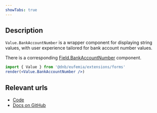 ```yaml
---
showTabs: true
---
```


## Description

`Value.BankAccountNumber` is a wrapper component for displaying string values, with user experience tailored for bank account number values.

There is a corresponding [Field.BankAccountNumber](/uilib/extensions/forms/feature-fields/BankAccountNumber) component.

```jsx
import { Value } from '@dnb/eufemia/extensions/forms'
render(<Value.BankAccountNumber />)
```

## Relevant urls

- [Code](https://github.com/dnbexperience/eufemia/tree/main/packages/dnb-eufemia/src/extensions/forms/Value/BankAccountNumber)
- [Docs on GitHub](https://github.com/dnbexperience/eufemia/tree/main/packages/dnb-design-system-portal/src/docs/uilib/extensions/forms/Value/BankAccountNumber)
